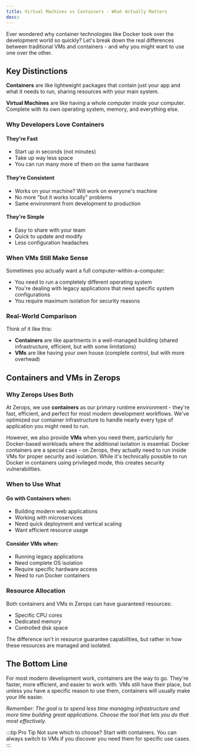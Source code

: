 ```yaml
---
title: Virtual Machines vs Containers - What Actually Matters
desc:
---
```



Ever wondered why container technologies like Docker took over the development world so quickly? Let's break down the real differences between traditional VMs and containers - and why you might want to use one over the other.

## Key Distinctions

**Containers** are like lightweight packages that contain just your app and what it needs to run, sharing resources with your main system.

**Virtual Machines** are like having a whole computer inside your computer. Complete with its own operating system, memory, and everything else.

### Why Developers Love Containers

#### They're Fast
- Start up in seconds (not minutes)
- Take up way less space
- You can run many more of them on the same hardware

#### They're Consistent
- Works on your machine? Will work on everyone's machine
- No more "but it works locally" problems
- Same environment from development to production

#### They're Simple
- Easy to share with your team
- Quick to update and modify
- Less configuration headaches

### When VMs Still Make Sense

Sometimes you actually want a full computer-within-a-computer:

- You need to run a completely different operating system
- You're dealing with legacy applications that need specific system configurations
- You require maximum isolation for security reasons

### Real-World Comparison

<DevelopmentEnvironmentComparison/>

Think of it like this:
- **Containers** are like apartments in a well-managed building (shared infrastructure, efficient, but with some limitations)
- **VMs** are like having your own house (complete control, but with more overhead)

## Containers and VMs in Zerops

### Why Zerops Uses Both

At Zerops, we use **containers** as our primary runtime environment - they're fast, efficient, and perfect for most modern development workflows. We've optimized our container infrastructure to handle nearly every type of application you might need to run.

However, we also provide **VMs** when you need them, particularly for Docker-based workloads where the additional isolation is essential. Docker containers are a special case - on Zerops, they actually need to run inside VMs for proper security and isolation. While it's technically possible to run Docker in containers using privileged mode, this creates security vulnerabilities.

### When to Use What

<div className="grid grid-cols-1 md:grid-cols-2 gap-1 mt-1">
  <div className="flex-1">
  <h4 className="flex items-center gap-1 mb-0">
    Go with Containers when:
  </h4>
  <ul className="list-none p-0 m-0 flex flex-col gap-0.5">
      <li className="flex items-center gap-0.5">
        <div className="w-0.5 min-w-0.5 shrink-0 aspect-square rounded-full bg-gray-400 flex items-center justify-center scale-75" />
        <span>Building modern web applications</span>
      </li>
      <li className="flex items-center gap-0.5">
        <div className="w-0.5 min-w-0.5 shrink-0 aspect-square rounded-full bg-gray-400 flex items-center justify-center scale-75" />
        <span>Working with microservices</span>
      </li>
      <li className="flex items-center gap-0.5">
        <div className="w-0.5 min-w-0.5 shrink-0 aspect-square rounded-full bg-gray-400 flex items-center justify-center scale-75" />
        <span>Need quick deployment and vertical scaling</span>
      </li>
      <li className="flex items-center gap-0.5">
        <div className="w-0.5 min-w-0.5 shrink-0 aspect-square rounded-full bg-gray-400 flex items-center justify-center scale-75" />
        <span>Want efficient resource usage</span>
      </li>
  </ul>
  </div>
  <div className="flex-1">
  <h4 className="flex items-center gap-1 mb-0">
    Consider VMs when:
  </h4>
  <ul className="list-none p-0 m-0 flex flex-col gap-0.5">
      <li className="flex items-center gap-0.5">
        <div className="w-0.5 min-w-0.5 shrink-0 aspect-square rounded-full bg-gray-400 flex items-center justify-center scale-75" />
        <span>Running legacy applications</span>
      </li>
      <li className="flex items-center gap-0.5">
        <div className="w-0.5 min-w-0.5 shrink-0 aspect-square rounded-full bg-gray-400 flex items-center justify-center scale-75" />
        <span>Need complete OS isolation</span>
      </li>
      <li className="flex items-center gap-0.5">
        <div className="w-0.5 min-w-0.5 shrink-0 aspect-square rounded-full bg-gray-400 flex items-center justify-center scale-75" />
        <span>Require specific hardware access</span>
      </li>
      <li className="flex items-center gap-0.5">
        <div className="w-0.5 min-w-0.5 shrink-0 aspect-square rounded-full bg-gray-400 flex items-center justify-center scale-75" />
        <span>Need to run Docker containers</span>
      </li>
  </ul>
  </div>
</div>

### Resource Allocation

Both containers and VMs in Zerops can have guaranteed resources:
- Specific CPU cores
- Dedicated memory
- Controlled disk space

The difference isn't in resource guarantee capabilities, but rather in how these resources are managed and isolated.

## The Bottom Line

For most modern development work, containers are the way to go. They're faster, more efficient, and easier to work with. VMs still have their place, but unless you have a specific reason to use them, containers will usually make your life easier.

*Remember: The goal is to spend less time managing infrastructure and more time building great applications. Choose the tool that lets you do that most effectively.*

:::tip Pro Tip
Not sure which to choose? Start with containers. You can always switch to VMs if you discover you need them for specific use cases.
:::
